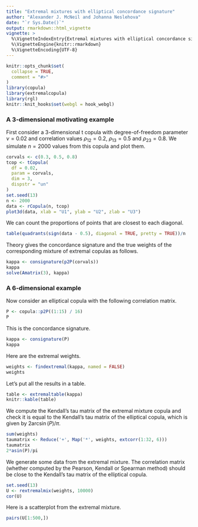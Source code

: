 ```yaml
---
title: "Extremal mixtures with elliptical concordance signature"
author: "Alexander J. McNeil and Johanna Neslehova"
date: "`r Sys.Date()`"
output: rmarkdown::html_vignette
vignette: >
  %\VignetteIndexEntry{Extremal mixtures with elliptical concordance signature}
  %\VignetteEngine{knitr::rmarkdown}
  %\VignetteEncoding{UTF-8}
---
```


```r
knitr::opts_chunk$set(
  collapse = TRUE,
  comment = "#>"
)
library(copula)
library(extremalcopula)
library(rgl)
knitr::knit_hooks$set(webgl = hook_webgl)
```

### A 3-dimensional motivating example

First consider a 3-dimensional t copula with degree-of-freedom parameter $\nu = 0.02$ and correlation values $\rho_{12} = 0.2$, $\rho_{13} = 0.5$ and $\rho_{23} = 0.8$. We simulate $n = 2000$ values from this copula and plot them.

```r
corvals <- c(0.3, 0.5, 0.8)
tcop <- tCopula(
  df = 0.02,
  param = corvals,
  dim = 3,
  dispstr = "un"
)
set.seed(13)
n <- 2000
data <- rCopula(n, tcop)
plot3d(data, xlab = "U1", ylab = "U2", zlab = "U3")
```

We can count the proportions of points that are closest to each diagonal.

```r
table(quadrants(sign(data - 0.5), diagonal = TRUE, pretty = TRUE))/n
```

Theory gives the concordance signature and the true weights of the corresponding mixture of extremal copulas as follows.

```r
kappa <- consignature(p2P(corvals))
kappa
solve(Amatrix(3), kappa)
```

### A 6-dimensional example

Now consider an elliptical copula with the following correlation matrix.

```r
P <- copula::p2P((1:15) / 16)
P
```

This is the concordance signature.
```r
kappa <- consignature(P)
kappa
```

Here are the extremal weights.
```r
weights <- findextremal(kappa, named = FALSE)
weights
```

Let's put all the results in a table.
```r
table <- extremaltable(kappa)
knitr::kable(table)
```

We compute the Kendall's tau matrix of the extremal mixture copula and check it is equal to the Kendall's tau matrix of the elliptical copula, which is given by $2\arcsin(P)/\pi$.
```r
sum(weights)
taumatrix <- Reduce('+', Map('*', weights, extcorr(1:32, 6)))
taumatrix
2*asin(P)/pi
```
We generate some data from the extremal mixture. The correlation matrix (whether computed by the Pearson, Kendall or Spearman method) should be close to the Kendall's tau matrix of the elliptical copula.
```r
set.seed(13)
U <- rextremalmix(weights, 10000)
cor(U)
```


Here is a scatterplot from the extremal mixture.
```r
pairs(U[1:500,])
```


